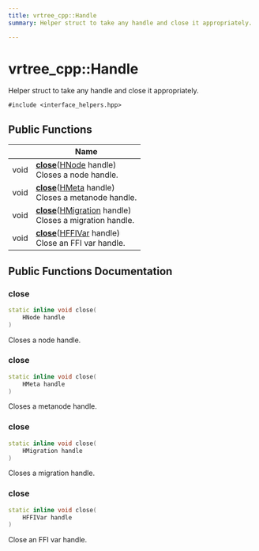 ```yaml
---
title: vrtree_cpp::Handle
summary: Helper struct to take any handle and close it appropriately. 

---
```


# vrtree_cpp::Handle



Helper struct to take any handle and close it appropriately. 


`#include <interface_helpers.hpp>`

## Public Functions

|                | Name           |
| -------------- | -------------- |
| void | **[close](../Classes/structvrtree__cpp_1_1_handle.mdx#close)**([HNode](../Modules/group__api__types.mdx#typedef-hnode) handle)<br />Closes a node handle.  |
| void | **[close](../Classes/structvrtree__cpp_1_1_handle.mdx#close)**([HMeta](../Modules/group__api__types.mdx#typedef-hmeta) handle)<br />Closes a metanode handle.  |
| void | **[close](../Classes/structvrtree__cpp_1_1_handle.mdx#close)**([HMigration](../Modules/group__api__types.mdx#typedef-hmigration) handle)<br />Closes a migration handle.  |
| void | **[close](../Classes/structvrtree__cpp_1_1_handle.mdx#close)**([HFFIVar](../Modules/group__api__types.mdx#typedef-hffivar) handle)<br />Close an FFI var handle.  |

## Public Functions Documentation

### close

```cpp
static inline void close(
    HNode handle
)
```

Closes a node handle. 

### close

```cpp
static inline void close(
    HMeta handle
)
```

Closes a metanode handle. 

### close

```cpp
static inline void close(
    HMigration handle
)
```

Closes a migration handle. 

### close

```cpp
static inline void close(
    HFFIVar handle
)
```

Close an FFI var handle. 

